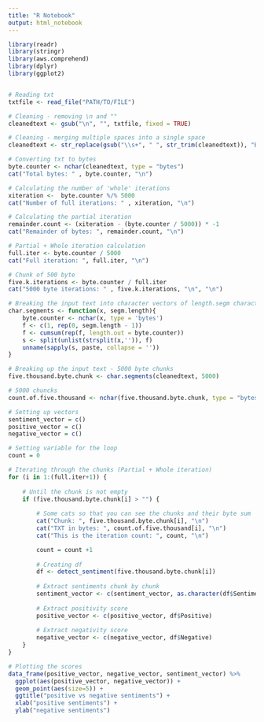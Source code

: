 ```yaml
---
title: "R Notebook"
output: html_notebook
---
```


```r
library(readr)
library(stringr)
library(aws.comprehend)
library(dplyr)
library(ggplot2)


# Reading txt 
txtfile <- read_file("PATH/TO/FILE")

# Cleaning - removing \n and ""
cleanedtext <- gsub("\n", "", txtfile, fixed = TRUE)

# Cleaning - merging multiple spaces into a single space
cleanedtext <- str_replace(gsub("\\s+", " ", str_trim(cleanedtext)), "B", "b")

# Converting txt to bytes
byte.counter <- nchar(cleanedtext, type = "bytes")
cat("Total bytes: " , byte.counter, "\n")

# Calculating the number of 'whole' iterations
xiteration <-  byte.counter %/% 5000
cat("Number of full iterations: " , xiteration, "\n")

# Calculating the partial iteration
remainder.count <- (xiteration - (byte.counter / 5000)) * -1
cat("Remainder of bytes: ", remainder.count, "\n")

# Partial + Whole iteration calculation
full.iter <- byte.counter / 5000
cat("Full iteration: ", full.iter, "\n")

# Chunk of 500 byte
five.k.iterations <- byte.counter / full.iter
cat("5000 byte iterations: " , five.k.iterations, "\n", "\n")

# Breaking the input text into character vectors of length.segm characters each
char.segments <- function(x, segm.length){
    byte.counter <- nchar(x, type = 'bytes')
    f <- c(1, rep(0, segm.length - 1))
    f <- cumsum(rep(f, length.out = byte.counter))
    s <- split(unlist(strsplit(x,'')), f)
    unname(sapply(s, paste, collapse = ''))
}

# Breaking up the input text - 5000 byte chunks
five.thousand.byte.chunk <- char.segments(cleanedtext, 5000)

# 5000 chuncks
count.of.five.thousand <- nchar(five.thousand.byte.chunk, type = "bytes")

# Setting up vectors
sentiment_vector = c() 
positive_vector = c()
negative_vector = c()

# Setting variable for the loop
count = 0

# Iterating through the chunks (Partial + Whole iteration)
for (i in 1:(full.iter+1)) { 
    
    # Until the chunk is not empty
    if (five.thousand.byte.chunk[i] > "") {  
        
        # Some cats so that you can see the chunks and their byte sum
        cat("Chunk: ", five.thousand.byte.chunk[i], "\n") 
        cat("TXT in bytes: ", count.of.five.thousand[i], "\n")
        cat("This is the iteration count: ", count, "\n")

        count = count +1
        
        # Creating df
        df <- detect_sentiment(five.thousand.byte.chunk[i])
        
        # Extract sentiments chunk by chunk
        sentiment_vector <- c(sentiment_vector, as.character(df$Sentiment))
        
        # Extract positivity score 
        positive_vector <- c(positive_vector, df$Positive)
        
        # Extract negativity score 
        negative_vector <- c(negative_vector, df$Negative)
    }
}

# Plotting the scores
data_frame(positive_vector, negative_vector, sentiment_vector) %>%
  ggplot(aes(positive_vector, negative_vector)) +
  geom_point(aes(size=5)) +
  ggtitle("positive vs negative sentiments") +
  xlab("positive sentiments") +
  ylab("negative sentiments")
```